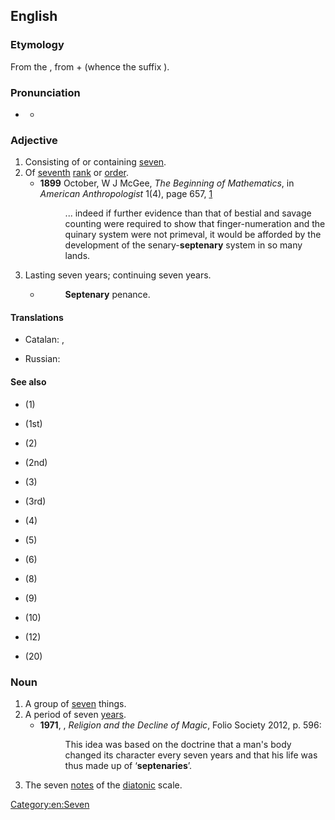 ==English==

===Etymology===
From the {{etyl|la|en}} {{m|la|septēnārius||consisting of seven each}}, from {{m|la|septēnī||seven each”, “seven at a time}} + {{m|la|-ārius}} (whence the {{etyl|en|-}} suffix {{m|en|-ary}}).

===Pronunciation===
* {{a|UK}} {{IPA|en|/sɛpˈtiːnəɹi/}}
** {{audio|en|LL-Q1860 (eng)-Vealhurl-septenary.wav|Audio (UK)}}

===Adjective===
{{en-adj|-}}

# Consisting of or containing [[seven]].
# Of [[seventh]] [[rank]] or [[order]].
#* '''1899''' October, W J McGee, ''The Beginning of Mathematics'', in ''American Anthropologist'' 1(4), page 657, [http://links.jstor.org/sici?sici=0002-7294%28189910%292%3A1%3A4%3C646%3ATBOM%3E2.0.CO%3B2-O]
#*: ... indeed if further evidence than that of bestial and savage counting were required to show that finger-numeration and the quinary system were not primeval, it would be afforded by the development of the senary-'''septenary''' system in so many lands.
# Lasting seven years; continuing seven years.
#* {{RQ:Fuller Church}}
#*: '''Septenary''' penance.

====Translations====
{{trans-top|of seventh rank or order}}
* Catalan: {{t|ca|septenari|m}}, {{t|ca|septenària|f}}
{{trans-mid}}
* Russian: {{t+|ru|семеричный}}
{{trans-bottom}}

====See also====
* {{l|en|unary}} (1)
* {{l|en|primary}} (1st)
* {{l|en|binary}} (2)
* {{l|en|secondary}} (2nd)
* {{l|en|ternary}} (3)
* {{l|en|tertiary}} (3rd)
* {{l|en|quaternary}} (4)
* {{l|en|quinary}} (5)
* {{l|en|senary}} (6)
* {{l|en|octonary}} (8)
* {{l|en|nonary}} (9)
* {{l|en|denary}} (10)
* {{l|en|duodenary}} (12)
* {{l|en|vigenary}} (20)

===Noun===
{{en-noun|septenaries}}

# A group of [[seven]] things.
# A period of seven [[year]]s.
#* '''1971''', {{w|Keith Thomas (historian)|Keith Thomas}}, ''Religion and the Decline of Magic'', Folio Society 2012, p. 596:
#*: This idea was based on the doctrine that a man's body changed its character every seven years and that his life was thus made up of ‘'''septenaries'''’.
# {{lb|en|music}} The seven [[note]]s of the [[diatonic]] scale.

[[Category:en:Seven]]